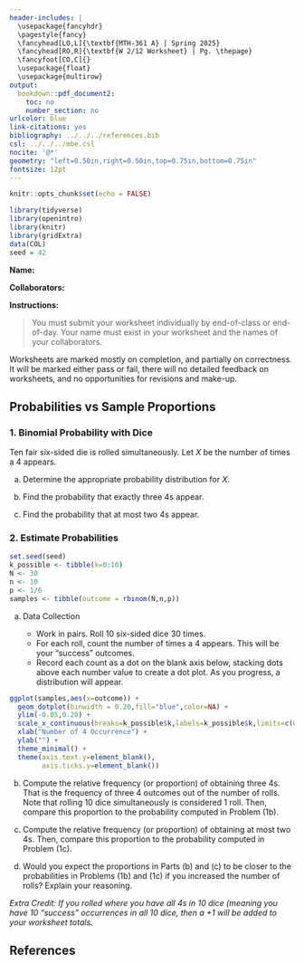 ---
header-includes: |
  \usepackage{fancyhdr}
  \pagestyle{fancy}
  \fancyhead[LO,L]{\textbf{MTH-361 A} | Spring 2025}
  \fancyhead[RO,R]{\textbf{W 2/12 Worksheet} | Pg. \thepage}
  \fancyfoot[CO,C]{}
  \usepackage{float}
  \usepackage{multirow}
output:
  bookdown::pdf_document2:
    toc: no
    number_section: no
urlcolor: blue
link-citations: yes
bibliography: ../../../references.bib
csl: ../../../mbe.csl
nocite: '@*'
geometry: "left=0.50in,right=0.50in,top=0.75in,bottom=0.75in"
fontsize: 12pt
---

```{r setup, include=FALSE}
knitr::opts_chunk$set(echo = FALSE)
```

```{r echo=FALSE, eval=TRUE,message=FALSE, warning=FALSE}
library(tidyverse)
library(openintro)
library(knitr)
library(gridExtra)
data(COL)
seed = 42
```

**Name:** \textcolor{blue}{Solutions}

**Collaborators:**

\noindent\rule{\textwidth}{1pt}
**Instructions:** 

> You must submit your worksheet individually by end-of-class or end-of-day. Your name must exist in your worksheet and the names of your collaborators.

Worksheets are marked mostly on completion, and partially on correctness. It will be marked either pass or fail, there will no detailed feedback on worksheets, and no opportunities for revisions and make-up.
\noindent\rule{\textwidth}{1pt}

## Probabilities vs Sample Proportions

### 1. Binomial Probability with Dice

Ten fair six-sided die is rolled simultaneously. Let $X$ be the number of times a 4 appears.

a. Determine the appropriate probability distribution for $X$.

\textcolor{blue}{
The random variable $X$ follows a Binomial distribution, or $X \sim \text{Binom}\left( n,p \right)$, as it counts the number of "success" outcomes with success probability $p$ in a finite number of trials $n$. Here, a "success" is rolling a "4" on a six-sided die, with probability $p = \frac{1}{6}$, over $n=10$ rolls. Thus, $X \sim \text{Binom}\left( 10,\frac{1}{6} \right)$.
}
\vfill

b. Find the probability that exactly three 4s appear.

\textcolor{blue}{
\[
\begin{aligned}
P(X = 3) & = \binom{10}{3} \left( \frac{1}{6} \right)^3 \left( 1 - \frac{1}{6} \right)^{10-3} \\
         & = 120 \left( \frac{1}{6} \right)^3 \left( \frac{5}{6} \right)^{7} \\
P(X = 3) & \approx 0.1550
\end{aligned}
\]
}
\vfill

c. Find the probability that at most two 4s appear.
\textcolor{blue}{
\[
\begin{aligned}
P(X \le 2) & = \sum_{k=0}^{2} P(X = k) \\
           & = \sum_{k=0}^{2} \binom{10}{k} \left( \frac{1}{6} \right)^k \left( 1 - \frac{1}{6} \right)^{10-k} \\
           & = \sum_{k=0}^{2} \binom{10}{k} \left( \frac{1}{6} \right)^k \left( \frac{5}{6} \right)^{10-k} \\
           & = 1 \left( \frac{5}{6} \right)^{10} + 10 \left( \frac{1}{6} \right) \left( \frac{5}{6} \right)^{9} + 45 \left( \frac{1}{6} \right)^2 \left( \frac{5}{6} \right)^{8} \\
P(X \le 2) & \approx 0.7752
\end{aligned}
\]
}
\vfill

\newpage

### 2. Estimate Probabilities

```{r echo=FALSE, message=FALSE, warning=FALSE}
set.seed(seed)
k_possible <- tibble(k=0:10)
N <- 30
n <- 10
p <- 1/6
samples <- tibble(outcome = rbinom(N,n,p))
```

a. Data Collection

    - Work in pairs. Roll 10 six-sided dice 30 times.
    - For each roll, count the number of times a 4 appears. This will be your "success" outcomes.
    - Record each count as a dot on the blank axis below, stacking dots above each number value to create a dot plot. As you progress, a distribution will appear.

```{r message=FALSE, warning=FALSE, fig.width=8, fig.height=2, out.width='100%', fig.align='center'}
ggplot(samples,aes(x=outcome)) + 
  geom_dotplot(binwidth = 0.20,fill="blue",color=NA) + 
  ylim(-0.05,0.20) + 
  scale_x_continuous(breaks=k_possible$k,labels=k_possible$k,limits=c(0,10)) + 
  xlab("Number of 4 Occurrence") + 
  ylab("") + 
  theme_minimal() + 
  theme(axis.text.y=element_blank(), 
        axis.ticks.y=element_blank())
```

b. Compute the relative frequency (or proportion) of obtaining three 4s. That is the frequency of three 4 outcomes out of the number of rolls. Note that rolling 10 dice simultaneously is considered 1 roll. Then, compare this proportion to the probability computed in Problem (1b).

\textcolor{blue}{
Answers may vary. Based on the samples, there are 4 three 4s outcomes out of 30 rolls. So, the proportion is $\frac{5}{30} \approx 0.1667$. Compared to the results in Problem (1b), the proportion is slightly more than $\approx 0.1550$ but close. This is due to sampling variability.
}
\vfill

c. Compute the relative frequency (or proportion) of obtaining at most two 4s. Then, compare this proportion to the probability computed in Problem (1c).

\textcolor{blue}{
Answers may vary. Based on the samples, there are 19 at most two 4s outcomes out of 30 rolls. So, the proportion is $\frac{19}{30} \approx 0.6333$.  Compared to the results in Problem (1c), the proportion is slightly less than $\approx 0.7752$ but close. This is due to sampling variability.
}
\vfill

d. Would you expect the proportions in Parts (b) and (c) to be closer to the probabilities in Problems (1b) and (1c) if you increased the number of rolls? Explain your reasoning.

\textcolor{blue}{
As we increase the number of roll, we would expect the proportions to get closer and closer to the probabilities due to the law of large numbers.
}
\vfill

*Extra Credit: If you rolled where you have all 4s in 10 dice (meaning you have 10 "success" occurrences in all 10 dice, then a +1 will be added to your worksheet totals.*

## **References**

::: {#refs}
:::
